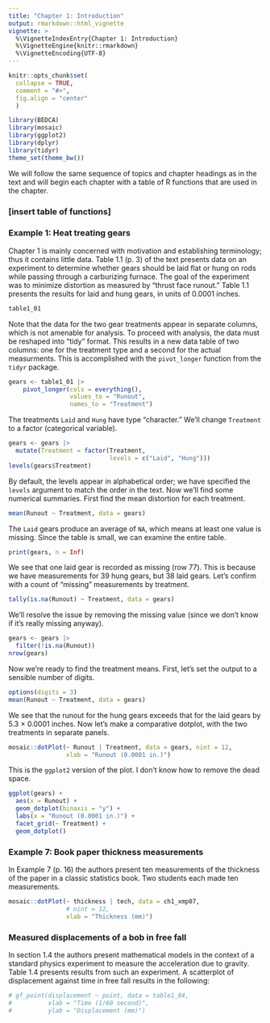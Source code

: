 ```yaml
---
title: "Chapter 1: Introduction"
output: rmarkdown::html_vignette
vignette: >
  %\VignetteIndexEntry{Chapter 1: Introduction}
  %\VignetteEngine{knitr::rmarkdown}
  %\VignetteEncoding{UTF-8}
---
```


```r
knitr::opts_chunk$set(
  collapse = TRUE,
  comment = "#>",
  fig.align = "center"
  )
```

```r
library(BEDCA)
library(mosaic)
library(ggplot2)
library(dplyr)
library(tidyr)
theme_set(theme_bw())
```

We will follow the same sequence of topics and chapter headings as in the text
and will begin each chapter with a table of R functions that are used in the
chapter.

### [insert table of functions]

### Example 1: Heat treating gears

Chapter 1 is mainly concerned with motivation and establishing terminology; thus it contains little data. Table 1.1 (p. 3) of the text presents data on an experiment to determine whether gears should be laid flat or hung on rods while passing through a carburizing furnace. The goal of the experiment was to minimize distortion as measured by "thrust face runout." Table 1.1 presents the results for laid and hung gears, in units of 0.0001 inches.

```r
table1_01
```

Note that the data for the two gear treatments appear in separate columns, which is not amenable for analysis. To proceed with analysis, the data must be reshaped into "tidy" format. This results in a new data table of two columns: one for the treatment type and a second for the actual measurments. This is accomplished with the `pivot_longer` function from the `tidyr` package.

```r
gears <- table1_01 |> 
    pivot_longer(cols = everything(), 
                 values_to = "Runout", 
                 names_to = "Treatment")
```

The treatments `Laid` and `Hung` have type "character." We'll change `Treatment` to a factor (categorical variable).

```r
gears <- gears |> 
  mutate(Treatment = factor(Treatment,
                            levels = c("Laid", "Hung")))
levels(gears$Treatment)
```

By default, the levels appear in alphabetical order; we have specified the `levels` argument to match the order in the text. Now we'll find some numerical summaries. First find the mean distortion for each treatment.

```r
mean(Runout ~ Treatment, data = gears)
```

The `Laid` gears produce an average of `NA`, which means at least one value is missing. Since the table is small, we can examine the entire table.

```r
print(gears, n = Inf)

```

We see that one laid gear is recorded as missing (row 77). This is because we have measurements for 39 hung gears, but 38 laid gears. Let's confirm with a count of "missing" measurements by treatment.

```r
tally(is.na(Runout) ~ Treatment, data = gears)
```

We'll resolve the issue by removing the missing value (since we don't know if it's really missing anyway).

```r
gears <- gears |> 
  filter(!is.na(Runout))
nrow(gears)
```

Now we're ready to find the treatment means. First, let's set the output to a sensible number of digits.

```r
options(digits = 3)
mean(Runout ~ Treatment, data = gears)
```

We see that the runout for the hung gears exceeds that for the laid gears by 5.3 $\times$ 0.0001 inches. Now let's make a comparative dotplot, with the two treatments in separate panels.

```r
mosaic::dotPlot(~ Runout | Treatment, data = gears, nint = 12,
                xlab = "Runout (0.0001 in.)")
```

This is the `ggplot2` version of the plot. I don't know how to remove the dead space.

```r
ggplot(gears) +
  aes(x = Runout) +
  geom_dotplot(binaxis = "y") +
  labs(x = "Runout (0.0001 in.)") +
  facet_grid(~ Treatment) +
  geom_dotplot() 
```

### Example 7: Book paper thickness measurements

In Example 7 (p. 16) the authors present ten measurements of the thickness of the paper in a classic statistics book. Two students each made ten measurements.

```r
mosaic::dotPlot(~ thickness | tech, data = ch1_xmp07,
                # nint = 12,
                xlab = "Thickness (mm)")

```

### Measured displacements of a bob in free fall

In section 1.4 the authors present mathematical models in the context of a standard physics experiment to measure the acceleration due to gravity. Table 1.4 presents results from such an experiment. A scatterplot of displacement against time in free fall results in the following:

```r
# gf_point(displacement ~ point, data = table1_04,
#          xlab = "Time (1/60 second)",
#          ylab = "Displacement (mm)")
```

